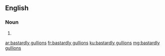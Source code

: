 ==English==

===Noun===
{{head|en}}

# {{plural of|bastardly gullion}}

[[ar:bastardly gullions]]
[[fr:bastardly gullions]]
[[ku:bastardly gullions]]
[[mg:bastardly gullions]]